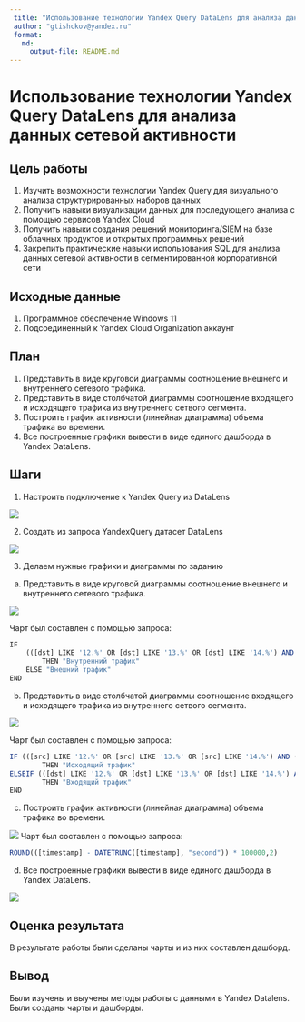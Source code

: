 ```yaml
---
 title: "Использование технологии Yandex Query DataLens для анализа данных сетевой активности"
 author: "gtishckov@yandex.ru"
 format: 
   md:
     output-file: README.md
---
```


# Использование технологии Yandex Query DataLens для анализа данных сетевой активности

## Цель работы

1. Изучить возможности технологии Yandex Query для визуального анализа структурированных наборов данных
2. Получить навыки визуализации данных для последующего анализа с помощью сервисов Yandex Cloud
3. Получить навыки создания решений мониторинга/SIEM на базе облачных продуктов и открытых программных решений
4. Закрепить практические навыки использования SQL для анализа данных сетевой активности в сегментированной корпоративной сети

## Исходные данные

1. Программное обеспечение Windows 11
2. Подсоединенный к Yandex Cloud Organization аккаунт 

## План

1. Представить в виде круговой диаграммы соотношение внешнего и внутреннего сетевого трафика.
2. Представить в виде столбчатой диаграммы соотношение входящего и исходящего трафика из внутреннего сетвого сегмента.
3. Построить график активности (линейная диаграмма) объема трафика во времени.
4. Все построенные графики вывести в виде единого дашборда в Yandex DataLens.

## Шаги

1. Настроить подключение к Yandex Query из DataLens

![](img/1.png)

 2. Создать из запроса YandexQuery датасет DataLens
 
 ![](img/2.png)
 
3. Делаем нужные графики и диаграммы по заданию
a)  Представить в виде круговой диаграммы соотношение внешнего и внутреннего
 сетевого трафика.
 
![](img/3.png)

Чарт был составлен с помощью запроса:
```r
IF 
    (([dst] LIKE '12.%' OR [dst] LIKE '13.%' OR [dst] LIKE '14.%') AND ([src] LIKE '12.%' OR [src] LIKE '13.%' OR [src] LIKE '14.%')) 
        THEN "Внутренний трафик" 
    ELSE "Внешний трафик" 
END
```
b) Представить в виде столбчатой диаграммы соотношение входящего и
 исходящего трафика из внутреннего сетвого сегмента.
 
 ![](img/4.png)
 
 Чарт был составлен с помощью запроса:
```r
IF (([src] LIKE '12.%' OR [src] LIKE '13.%' OR [src] LIKE '14.%') AND ([dst] not LIKE '12.%' and [dst] not LIKE '13.%' and [dst] not LIKE '14.%'))
        THEN "Исходящий трафик"
ELSEIF (([dst] LIKE '12.%' OR [dst] LIKE '13.%' OR [dst] LIKE '14.%') AND ([src] not LIKE '12.%' and [src] not LIKE '13.%' and [src] not LIKE '14.%'))
        THEN "Входящий трафик"
END
```

 c) Построить график активности (линейная диаграмма) объема трафика во
 времени.
 
 ![](img/5.png)
 Чарт был составлен с помощью запроса:
```r
ROUND(([timestamp] - DATETRUNC([timestamp], "second")) * 100000,2)
```

d) Все построенные графики вывести в виде единого дашборда в Yandex DataLens.

![](img/6.png)

## Оценка результата

В результате работы были сделаны чарты и из них составлен дашборд.

## Вывод

Были изучены и выучены методы работы с данными в Yandex Datalens. Были созданы чарты и дашборды.